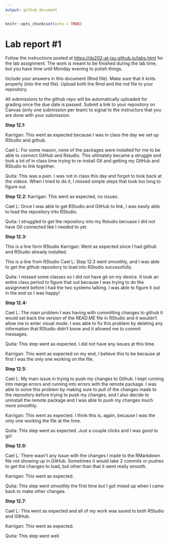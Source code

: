 ```yaml
---
output: github_document
---
```


<!-- README.md is generated from README.Rmd. Please edit the README.Rmd file -->

```r
knitr::opts_chunk$set(echo = TRUE)
```

# Lab report #1

Follow the instructions posted at <https://ds202-at-isu.github.io/labs.html> for the lab assignment. The work is meant to be finished during the lab time, but you have time until Monday evening to polish things.

Include your answers in this document (Rmd file). Make sure that it knits properly (into the md file). Upload both the Rmd and the md file to your repository.

All submissions to the github repo will be automatically uploaded for grading once the due date is passed. Submit a link to your repository on Canvas (only one submission per team) to signal to the instructors that you are done with your submission.

**Step 12.1:**

Karrigan: This went as expected because I was in class the day we set up RStudio and github.

Cael L: For some reason, none of the packages were installed for me to be able to connect GitHub and Rstudio. This ultimately became a struggle and took a lot of in class time trying to re-install Git and getting my GitHub and RStudio to link together.

Quita: This was a pain. I was not in class this day and forgot to look back at the videos. When I tried to do it, I missed simple steps that took too long to figure out. 

**Step 12.2:** Karrigan: This went as expected, no issues.

Cael L: Once I was able to get RStudio and GitHub to link, I was easily able to load the repository into RStudio.

Quita: I struggled to get the repository into my Rstudio becuase I did not have Git connected like I needed to yet. 

**Step 12.3:**

This is a line form RStudio Karrigan: Went as expected since I had github and RStudio already installed.

This is a line from RStudio Cael L: Step 12.3 went smoothly, and I was able to get the github repository to load into RStudio successfully.

Quita: I missed some classes so I did not have git on my device. It took an entire class period to figure that out because I was trying to do the assignment before I had the two systems talking. I was able to figure it out in the end so I was happy!

**Step 12.4:**

Cael L: The main problem I was having with committing changes to github it would set back the version of the READ.ME file in RStudio and it wouldn't allow me to enter visual mode. I was able to fix this problem by deleting any information that RStudio didn't know and it allowed me to commit messages.

Quita: This step went as expected. I did not have any issues at this time.

Karrigan: This went as expected on my end, I believe this to be because at first I was the only one working on the file.

**Step 12.5:**

Cael L: My main issue in trying to push my changes to Github. I kept running into merge errors and running into errors with the remote package. I was able to solve this problem by making sure to pull of the changes made to the repository before trying to push my changes, and I also decide to uninstall the remote package and I was able to push my changes much more smoothly.

Karrigan: This went as expected. I think this is, again, because I was the only one working the file at the time.

Quita: This step went as expected. Just a couple clicks and I was good to go!

**Step 12.6:**

Cael L: There wasn't any issue with the changes I made to the RMarkdown file not showing up in GitHub. Sometimes it would take 2 commits or pushes to get the changes to load, but other than that it went really smooth.

Karrigan: This went as expected.

Quita: This step went smoothly the first time but I got mixed up when I came back to make other changes.

**Step 12.7:**

Cael L: This went as expected and all of my work was saved to both RStudio and GitHub.

Karrigan: This went as expected.

Quita: This step went well. 
